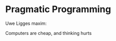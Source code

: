 Pragmatic Programming
========================================================

Uwe Ligges maxim:

Computers are cheap, and thinking hurts